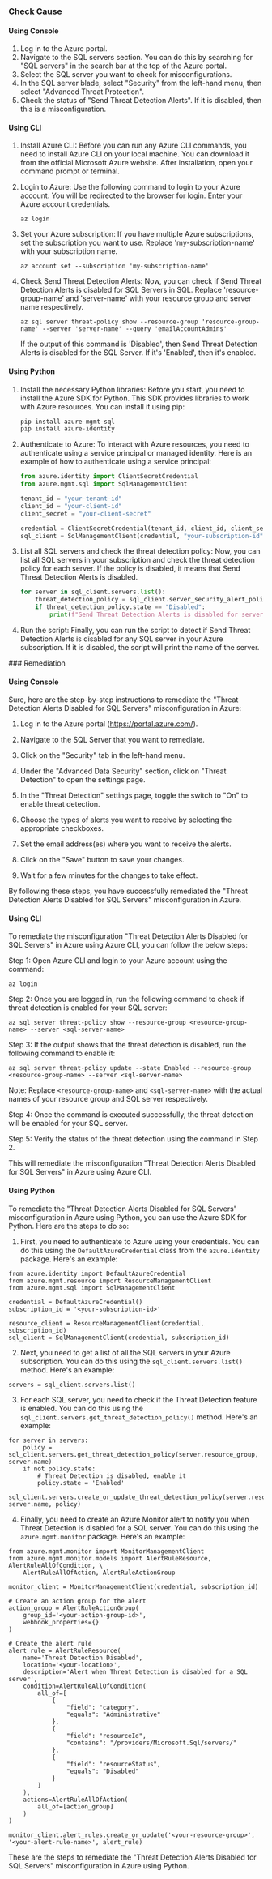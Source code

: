 

<Tabs><Tab title='Cause'>
### Check Cause

#### Using Console

1. Log in to the Azure portal.
2. Navigate to the SQL servers section. You can do this by searching for "SQL servers" in the search bar at the top of the Azure portal.
3. Select the SQL server you want to check for misconfigurations.
4. In the SQL server blade, select "Security" from the left-hand menu, then select "Advanced Threat Protection".
5. Check the status of "Send Threat Detection Alerts". If it is disabled, then this is a misconfiguration.

#### Using CLI

1. Install Azure CLI: Before you can run any Azure CLI commands, you need to install Azure CLI on your local machine. You can download it from the official Microsoft Azure website. After installation, open your command prompt or terminal.

2. Login to Azure: Use the following command to login to your Azure account. You will be redirected to the browser for login. Enter your Azure account credentials.
   ```
   az login
   ```
3. Set your Azure subscription: If you have multiple Azure subscriptions, set the subscription you want to use. Replace 'my-subscription-name' with your subscription name.
   ```
   az account set --subscription 'my-subscription-name'
   ```
4. Check Send Threat Detection Alerts: Now, you can check if Send Threat Detection Alerts is disabled for SQL Servers in SQL. Replace 'resource-group-name' and 'server-name' with your resource group and server name respectively.
   ```
   az sql server threat-policy show --resource-group 'resource-group-name' --server 'server-name' --query 'emailAccountAdmins'
   ```
   If the output of this command is 'Disabled', then Send Threat Detection Alerts is disabled for the SQL Server. If it's 'Enabled', then it's enabled.

#### Using Python

1. Install the necessary Python libraries: Before you start, you need to install the Azure SDK for Python. This SDK provides libraries to work with Azure resources. You can install it using pip:

   ```python
   pip install azure-mgmt-sql
   pip install azure-identity
   ```

2. Authenticate to Azure: To interact with Azure resources, you need to authenticate using a service principal or managed identity. Here is an example of how to authenticate using a service principal:

   ```python
   from azure.identity import ClientSecretCredential
   from azure.mgmt.sql import SqlManagementClient

   tenant_id = "your-tenant-id"
   client_id = "your-client-id"
   client_secret = "your-client-secret"

   credential = ClientSecretCredential(tenant_id, client_id, client_secret)
   sql_client = SqlManagementClient(credential, "your-subscription-id")
   ```

3. List all SQL servers and check the threat detection policy: Now, you can list all SQL servers in your subscription and check the threat detection policy for each server. If the policy is disabled, it means that Send Threat Detection Alerts is disabled.

   ```python
   for server in sql_client.servers.list():
       threat_detection_policy = sql_client.server_security_alert_policies.get(server.resource_group, server.name)
       if threat_detection_policy.state == "Disabled":
           print(f"Send Threat Detection Alerts is disabled for server: {server.name}")
   ```

4. Run the script: Finally, you can run the script to detect if Send Threat Detection Alerts is disabled for any SQL server in your Azure subscription. If it is disabled, the script will print the name of the server.

</Tab>

<Tab title='Remediation'>
### Remediation

#### Using Console

Sure, here are the step-by-step instructions to remediate the "Threat Detection Alerts Disabled for SQL Servers" misconfiguration in Azure:

1. Log in to the Azure portal (https://portal.azure.com/).

2. Navigate to the SQL Server that you want to remediate.

3. Click on the "Security" tab in the left-hand menu.

4. Under the "Advanced Data Security" section, click on "Threat Detection" to open the settings page.

5. In the "Threat Detection" settings page, toggle the switch to "On" to enable threat detection.

6. Choose the types of alerts you want to receive by selecting the appropriate checkboxes.

7. Set the email address(es) where you want to receive the alerts.

8. Click on the "Save" button to save your changes.

9. Wait for a few minutes for the changes to take effect.

By following these steps, you have successfully remediated the "Threat Detection Alerts Disabled for SQL Servers" misconfiguration in Azure.

#### Using CLI

To remediate the misconfiguration "Threat Detection Alerts Disabled for SQL Servers" in Azure using Azure CLI, you can follow the below steps:

Step 1: Open Azure CLI and login to your Azure account using the command:

```
az login
```

Step 2: Once you are logged in, run the following command to check if threat detection is enabled for your SQL server:

```
az sql server threat-policy show --resource-group <resource-group-name> --server <sql-server-name>
```

Step 3: If the output shows that the threat detection is disabled, run the following command to enable it:

```
az sql server threat-policy update --state Enabled --resource-group <resource-group-name> --server <sql-server-name>
```

Note: Replace `<resource-group-name>` and `<sql-server-name>` with the actual names of your resource group and SQL server respectively.

Step 4: Once the command is executed successfully, the threat detection will be enabled for your SQL server.

Step 5: Verify the status of the threat detection using the command in Step 2.

This will remediate the misconfiguration "Threat Detection Alerts Disabled for SQL Servers" in Azure using Azure CLI.

#### Using Python

To remediate the "Threat Detection Alerts Disabled for SQL Servers" misconfiguration in Azure using Python, you can use the Azure SDK for Python. Here are the steps to do so:

1. First, you need to authenticate to Azure using your credentials. You can do this using the `DefaultAzureCredential` class from the `azure.identity` package. Here's an example:

```
from azure.identity import DefaultAzureCredential
from azure.mgmt.resource import ResourceManagementClient
from azure.mgmt.sql import SqlManagementClient

credential = DefaultAzureCredential()
subscription_id = '<your-subscription-id>'

resource_client = ResourceManagementClient(credential, subscription_id)
sql_client = SqlManagementClient(credential, subscription_id)
```

2. Next, you need to get a list of all the SQL servers in your Azure subscription. You can do this using the `sql_client.servers.list()` method. Here's an example:

```
servers = sql_client.servers.list()
```

3. For each SQL server, you need to check if the Threat Detection feature is enabled. You can do this using the `sql_client.servers.get_threat_detection_policy()` method. Here's an example:

```
for server in servers:
    policy = sql_client.servers.get_threat_detection_policy(server.resource_group, server.name)
    if not policy.state:
        # Threat Detection is disabled, enable it
        policy.state = 'Enabled'
        sql_client.servers.create_or_update_threat_detection_policy(server.resource_group, server.name, policy)
```

4. Finally, you need to create an Azure Monitor alert to notify you when Threat Detection is disabled for a SQL server. You can do this using the `azure.mgmt.monitor` package. Here's an example:

```
from azure.mgmt.monitor import MonitorManagementClient
from azure.mgmt.monitor.models import AlertRuleResource, AlertRuleAllOfCondition, \
    AlertRuleAllOfAction, AlertRuleActionGroup

monitor_client = MonitorManagementClient(credential, subscription_id)

# Create an action group for the alert
action_group = AlertRuleActionGroup(
    group_id='<your-action-group-id>',
    webhook_properties={}
)

# Create the alert rule
alert_rule = AlertRuleResource(
    name='Threat Detection Disabled',
    location='<your-location>',
    description='Alert when Threat Detection is disabled for a SQL server',
    condition=AlertRuleAllOfCondition(
        all_of=[
            {
                "field": "category",
                "equals": "Administrative"
            },
            {
                "field": "resourceId",
                "contains": "/providers/Microsoft.Sql/servers/"
            },
            {
                "field": "resourceStatus",
                "equals": "Disabled"
            }
        ]
    ),
    actions=AlertRuleAllOfAction(
        all_of=[action_group]
    )
)

monitor_client.alert_rules.create_or_update('<your-resource-group>', '<your-alert-rule-name>', alert_rule)
```

These are the steps to remediate the "Threat Detection Alerts Disabled for SQL Servers" misconfiguration in Azure using Python.


</Tab>
</Tabs>